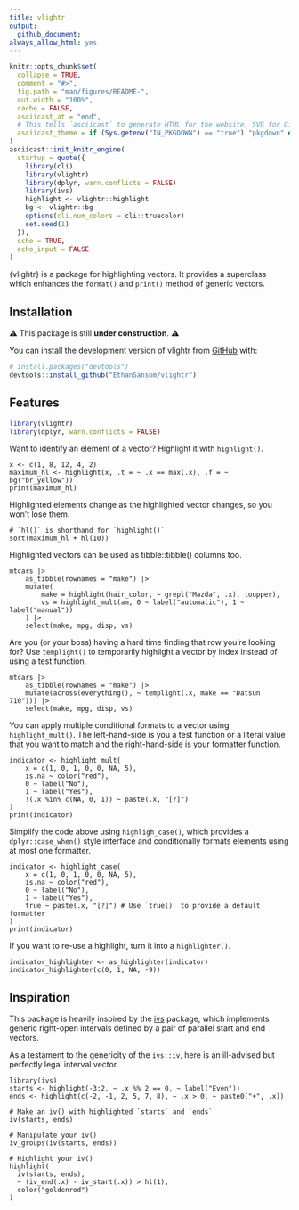 ```yaml
---
title: vlightr
output:
  github_document:
always_allow_html: yes
---
```


<!-- README.md is generated from README.Rmd. Please edit that file -->

```r
knitr::opts_chunk$set(
  collapse = TRUE,
  comment = "#>",
  fig.path = "man/figures/README-",
  out.width = "100%",
  cache = FALSE,
  asciicast_at = "end",
  # This tells `asciicast` to generate HTML for the website, SVG for GitHub
  asciicast_theme = if (Sys.getenv("IN_PKGDOWN") == "true") "pkgdown" else "readme"
)
asciicast::init_knitr_engine(
  startup = quote({
    library(cli)
    library(vlightr)
    library(dplyr, warn.conflicts = FALSE)
    library(ivs)
    highlight <- vlightr::highlight
    bg <- vlightr::bg
    options(cli.num_colors = cli::truecolor)
    set.seed(1)
  }),
  echo = TRUE,
  echo_input = FALSE
)
```

<!-- badges: start -->

<!-- badges: end -->

{vlightr} is a package for highlighting vectors. It provides a <vlightr_highlight> superclass which enhances the `format()` and `print()` method of generic vectors.


## Installation

⚠️ This package is still **under construction**. ⚠️

You can install the development version of vlightr from [GitHub](https://github.com/) with:

``` r
# install.packages("devtools")
devtools::install_github("EthanSansom/vlightr")
```

## Features

```r
library(vlightr)
library(dplyr, warn.conflicts = FALSE)
```

Want to identify an element of a vector? Highlight it with `highlight()`.

```asciicast
x <- c(1, 8, 12, 4, 2)
maximum_hl <- highlight(x, .t = ~ .x == max(.x), .f = ~ bg("br_yellow"))
print(maximum_hl)
```

Highlighted elements change as the highlighted vector changes, so you won’t lose them.

```asciicast
# `hl()` is shorthand for `highlight()`
sort(maximum_hl + hl(10))
```

Highlighted vectors can be used as tibble::tibble() columns too.

```asciicast
mtcars |>
	as_tibble(rownames = "make") |>
	mutate(
		make = highlight(hair_color, ~ grepl("Mazda", .x), toupper),
		vs = highlight_mult(am, 0 ~ label("automatic"), 1 ~ label("manual"))
	) |>
	select(make, mpg, disp, vs)
```

Are you (or your boss) having a hard time finding that row you're looking for? Use `templight()` to temporarily highlight a vector by index instead of using a test 
function.

```asciicast
mtcars |>
	as_tibble(rownames = "make") |>
	mutate(across(everything(), ~ templight(.x, make == "Datsun 710"))) |>
	select(make, mpg, disp, vs)
```

You can apply multiple conditional formats to a vector using `highlight_mult()`. The left-hand-side is you a test function or a literal value that you want to match and 
the right-hand-side is your formatter function.

```asciicast
indicator <- highlight_mult(
	x = c(1, 0, 1, 0, 0, NA, 5),
	is.na ~ color("red"),
	0 ~ label("No"),
	1 ~ label("Yes"),
	!(.x %in% c(NA, 0, 1)) ~ paste(.x, "[?]")
)
print(indicator)
```

Simplify the code above using `highligh_case()`, which provides a `dplyr::case_when()` style interface and conditionally formats elements using at most one formatter.

```asciicast
indicator <- highlight_case(
	x = c(1, 0, 1, 0, 0, NA, 5),
	is.na ~ color("red"),
	0 ~ label("No"),
	1 ~ label("Yes"),
	true ~ paste(.x, "[?]") # Use `true()` to provide a default formatter
)
print(indicator)
```

If you want to re-use a highlight, turn it into a `highlighter()`.

```asciicast
indicator_highlighter <- as_highlighter(indicator)
indicator_highlighter(c(0, 1, NA, -9))
```

## Inspiration

This package is heavily inspired by the [ivs](https://github.com/DavisVaughan/ivs) 
package, which implements generic right-open intervals defined by a pair of 
parallel start and end vectors.

As a testament to the genericity of the `ivs::iv`, here is an ill-advised but 
perfectly legal interval vector.

```asciicast
library(ivs)
starts <- highlight(-3:2, ~ .x %% 2 == 0, ~ label("Even"))
ends <- highlight(c(-2, -1, 2, 5, 7, 8), ~ .x > 0, ~ paste0("+", .x))

# Make an iv() with highlighted `starts` and `ends`
iv(starts, ends)
```

```asciicast
# Manipulate your iv()
iv_groups(iv(starts, ends))
```

```asciicast
# Highlight your iv()
highlight(
  iv(starts, ends), 
  ~ (iv_end(.x) - iv_start(.x)) > hl(1),
  color("goldenrod")
)
```
